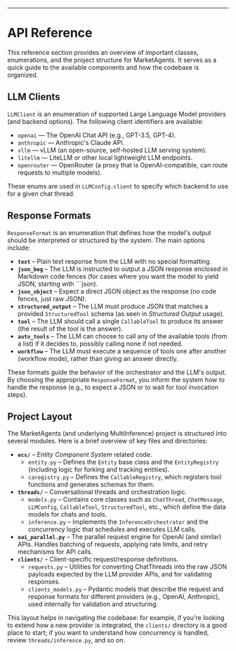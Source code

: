 ---

# API Reference

This reference section provides an overview of important classes, enumerations, and the project structure for MarketAgents. It serves as a quick guide to the available components and how the codebase is organized.

## LLM Clients

`LLMClient` is an enumeration of supported Large Language Model providers (and backend options). The following client identifiers are available:

- `openai` — The OpenAI Chat API (e.g., GPT-3.5, GPT-4).
- `anthropic` — Anthropic's Claude API.
- `vllm` — vLLM (an open-source, self-hosted LLM serving system).
- `litellm` — LiteLLM or other local lightweight LLM endpoints.
- `openrouter` — OpenRouter (a proxy that is OpenAI-compatible, can route requests to multiple models).

These enums are used in `LLMConfig.client` to specify which backend to use for a given chat thread.

## Response Formats

`ResponseFormat` is an enumeration that defines how the model's output should be interpreted or structured by the system. The main options include:

- **`text`** – Plain text response from the LLM with no special formatting.
- **`json_beg`** – The LLM is instructed to output a JSON response enclosed in Markdown code fences (for cases where you want the model to yield JSON, starting with ```json).
- **`json_object`** – Expect a direct JSON object as the response (no code fences, just raw JSON).
- **`structured_output`** – The LLM must produce JSON that matches a provided `StructuredTool` schema (as seen in _Structured Output_ usage).
- **`tool`** – The LLM should call a single `CallableTool` to produce its answer (the result of the tool is the answer).
- **`auto_tools`** – The LLM can choose to call any of the available tools (from a list) if it decides to, possibly calling none if not needed.
- **`workflow`** – The LLM must execute a sequence of tools one after another (workflow mode), rather than giving an answer directly.

These formats guide the behavior of the orchestrator and the LLM's output. By choosing the appropriate `ResponseFormat`, you inform the system how to handle the response (e.g., to expect a JSON or to wait for tool invocation steps).

## Project Layout

The MarketAgents (and underlying MultiInference) project is structured into several modules. Here is a brief overview of key files and directories:

- **`ecs/`** – _Entity Component System_ related code.
  - `entity.py` – Defines the `Entity` base class and the `EntityRegistry` (including logic for forking and tracking entities).
  - `caregistry.py` – Defines the `CallableRegistry`, which registers tool functions and generates schemas for them.
- **`threads/`** – Conversational threads and orchestration logic.
  - `models.py` – Contains core classes such as `ChatThread`, `ChatMessage`, `LLMConfig`, `CallableTool`, `StructuredTool`, etc., which define the data models for chats and tools.
  - `inference.py` – Implements the `InferenceOrchestrator` and the concurrency logic that schedules and executes LLM calls.
- **`oai_parallel.py`** – The parallel request engine for OpenAI (and similar) APIs. Handles batching of requests, applying rate limits, and retry mechanisms for API calls.
- **`clients/`** – Client-specific request/response definitions.
  - `requests.py` – Utilities for converting ChatThreads into the raw JSON payloads expected by the LLM provider APIs, and for validating responses.
  - `clients_models.py` – Pydantic models that describe the request and response formats for different providers (e.g., OpenAI, Anthropic), used internally for validation and structuring.

This layout helps in navigating the codebase: for example, if you're looking to extend how a new provider is integrated, the `clients/` directory is a good place to start; if you want to understand how concurrency is handled, review `threads/inference.py`, and so on.
